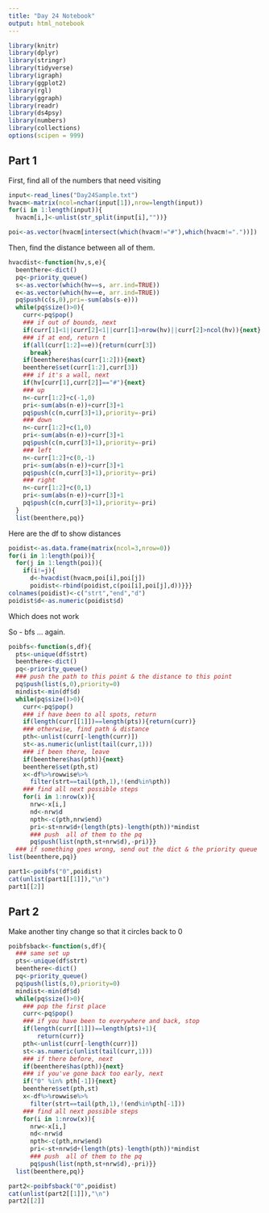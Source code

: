 ```yaml
---
title: "Day 24 Notebook"
output: html_notebook
---
```


```r
library(knitr)
library(dplyr)
library(stringr)
library(tidyverse)
library(igraph)
library(ggplot2)
library(rgl)
library(ggraph)
library(readr)
library(ds4psy)
library(numbers)
library(collections)
options(scipen = 999)
```

## Part 1

First, find all of the numbers that need visiting

```r
input<-read_lines("Day24Sample.txt")
hvacm<-matrix(ncol=nchar(input[1]),nrow=length(input))
for(i in 1:length(input)){
  hvacm[i,]<-unlist(str_split(input[i],""))}

poi<-as.vector(hvacm[intersect(which(hvacm!="#"),which(hvacm!="."))])
```


Then, find the distance between all of them.
```r
hvacdist<-function(hv,s,e){
  beenthere<-dict()
  pq<-priority_queue()
  s<-as.vector(which(hv==s, arr.ind=TRUE))
  e<-as.vector(which(hv==e, arr.ind=TRUE))
  pq$push(c(s,0),pri=-sum(abs(s-e)))
  while(pq$size()>0){
    curr<-pq$pop()
    ### if out of bounds, next
    if(curr[1]<1||curr[2]<1||curr[1]>nrow(hv)||curr[2]>ncol(hv)){next}
    ### if at end, return t
    if(all(curr[1:2]==e)){return(curr[3])
      break}
    if(beenthere$has(curr[1:2])){next}
    beenthere$set(curr[1:2],curr[3])
    ### if it's a wall, next
    if(hv[curr[1],curr[2]]=="#"){next}
    ### up
    n<-curr[1:2]+c(-1,0)
    pri<-sum(abs(n-e))+curr[3]+1
    pq$push(c(n,curr[3]+1),priority=-pri)
    ### down
    n<-curr[1:2]+c(1,0)
    pri<-sum(abs(n-e))+curr[3]+1
    pq$push(c(n,curr[3]+1),priority=-pri)
    ### left
    n<-curr[1:2]+c(0,-1)
    pri<-sum(abs(n-e))+curr[3]+1
    pq$push(c(n,curr[3]+1),priority=-pri)
    ### right
    n<-curr[1:2]+c(0,1)
    pri<-sum(abs(n-e))+curr[3]+1
    pq$push(c(n,curr[3]+1),priority=-pri)
  }
  list(beenthere,pq)}
```


Here are the df to show distances
```r
poidist<-as.data.frame(matrix(ncol=3,nrow=0))
for(i in 1:length(poi)){
  for(j in 1:length(poi)){
    if(i!=j){
      d<-hvacdist(hvacm,poi[i],poi[j])
      poidist<-rbind(poidist,c(poi[i],poi[j],d))}}}
colnames(poidist)<-c("strt","end","d")
poidist$d<-as.numeric(poidist$d)
```

Which does not work

So - bfs ... again.

```r
poibfs<-function(s,df){
  pts<-unique(df$strt)
  beenthere<-dict()
  pq<-priority_queue()
  ### push the path to this point & the distance to this point
  pq$push(list(s,0),priority=0)
  mindist<-min(df$d)
  while(pq$size()>0){
    curr<-pq$pop()
    ### if have been to all spots, return
    if(length(curr[[1]])==length(pts)){return(curr)}
    ### otherwise, find path & distance
    pth<-unlist(curr[-length(curr)])
    st<-as.numeric(unlist(tail(curr,1)))
    ### if been there, leave
    if(beenthere$has(pth)){next}
    beenthere$set(pth,st)
    x<-df%>%rowwise%>%
      filter(strt==tail(pth,1),!(end%in%pth))
    ### find all next possible steps
    for(i in 1:nrow(x)){
      nrw<-x[i,]
      nd<-nrw$d
      npth<-c(pth,nrw$end)
      pri<-st+nrw$d+(length(pts)-length(pth))*mindist
      ### push  all of them to the pq
      pq$push(list(npth,st+nrw$d),-pri)}}
  ### if something goes wrong, send out the dict & the priority queue
list(beenthere,pq)}
```



```r
part1<-poibfs("0",poidist)
cat(unlist(part1[[1]]),"\n")
part1[[2]]
```
## Part 2
Make another tiny change so that it circles back to 0

```r
poibfsback<-function(s,df){
  ### same set up
  pts<-unique(df$strt)
  beenthere<-dict()
  pq<-priority_queue()
  pq$push(list(s,0),priority=0)
  mindist<-min(df$d)
  while(pq$size()>0){
    ### pop the first place
    curr<-pq$pop()
    ### if you have been to everywhere and back, stop
    if(length(curr[[1]])==length(pts)+1){
        return(curr)}
    pth<-unlist(curr[-length(curr)])
    st<-as.numeric(unlist(tail(curr,1)))
    ### if there before, next
    if(beenthere$has(pth)){next}
    ### if you've gone back too early, next
    if("0" %in% pth[-1]){next}
    beenthere$set(pth,st)
    x<-df%>%rowwise%>%
      filter(strt==tail(pth,1),!(end%in%pth[-1]))
    ### find all next possible steps
    for(i in 1:nrow(x)){
      nrw<-x[i,]
      nd<-nrw$d
      npth<-c(pth,nrw$end)
      pri<-st+nrw$d+(length(pts)-length(pth))*mindist
      ### push  all of them to the pq
      pq$push(list(npth,st+nrw$d),-pri)}}
  list(beenthere,pq)}
```



```r
part2<-poibfsback("0",poidist)
cat(unlist(part2[[1]]),"\n")
part2[[2]]
```